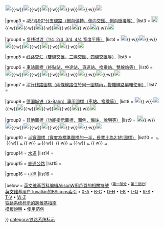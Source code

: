 {{Navbox
|name = 铁路系统标示符号分类模板
|title = [[维基百科:铁路系统标示|鐵路系統標示]]中的[[维基百科:铁路系统标示/图标列表|圖標列表]]
|tracking = <includeonly>no</includeonly>
|style = width:800px;   
|image = [[File:BSicon_BAHN.svg|100px|鐵路系統標示圖標]] 

|group1 = [[维基百科:铁路系统标示/图标列表|線路圖標介绍]]
|list1 = {{bs-q|lBHF|2=0}}{{bs-q|exlBHF|2=0}}{{bs-q|ulBHF|2=0}}{{bs-q|uexlBHF|2=0}}{{bs-q|lBHF black|2=0}}{{bs-q|exlBHF grey|2=0}}

|group2 = [[维基百科:铁路系统标示/图标列表/直线线路图标|直线線路圖標（直線、橋樑、隧道、護坡、盡頭、接續等）]]
|list2 = [[File:BSicon_STR.svg|20px|直线线路]]{{·w}}[[File:BSicon hSTRae.svg|20px|桥梁]]{{·w}}[[File:BSicon_TUNNEL1.svg|20px|隧道]]{{·w}}[[File:BSicon_CSTR.svg|20px|护坡]]{{·w}}[[File:BSicon_ENDEe.svg|20px|尽头]]{{·w}}[[File:BSicon_CONTf.svg|20px|接续]]{{·w}}[[File:BSicon_BUE.svg|20px|道口]]

|group3 = [[维基百科:铁路系统标示/图标列表/线路分支|45°与90°分支線路（側向偏轉、側向交匯、側向銜接等）]]
|list3 = [[File:BSicon_STR+r.svg|20px]]{{·w}}[[File:BSicon STR2h+r.svg|20px]]{{·w}}[[File:BSicon_STRc1.svg|20px|侧弯补充]]{{·w}}[[File:BSicon_STR+4.svg|20px|侧向弯道]]{{·w}}[[File:BSicon STR+4u.svg|20px|偏转出隧]]{{·w}}[[File:BSicon_tSTR+4u.svg|20px|隧内侧转]]{{·w}}[[File:BSicon_hSTR2+4.svg|20px]]

|group4 = [[维基百科:铁路系统标示/图标列表/复线过渡|复线过渡（1/4, 2/4, 3/4, 4/4 宽度平移）]]
|list4 = [[File:BSicon_SHI1l.svg|20px]]{{·w}}[[File:BSicon_BS2c1.svg|20px|侧转补充]]{{·w}}[[File:BSicon BS2+r.svg|20px|侧向偏转]]{{·w}}[[File:BSicon v-SHI3l.svg|20px]]{{·w}}[[File:BSicon SHI3+r.svg|20px]]{{·w}}[[File:BSicon v-SHI4l.svg|20px]]{{·w}}[[File:BSicon v-SHI4+r.svg|20px]]

|group5 = [[维基百科:铁路系统标示/图标列表/线路交汇|线路交汇（雙線交匯、三線交匯、四線交匯等）]]
|list5 =  {{Navbox subgroup
|group1 = [[维基百科:铁路系统标示/图标列表/线路交汇/线路十字相交|线路十字相交]]
|list1  = {{bs-q|KRZ|2=0}}{{bs-q|KRZo|2=0}}{{bs-q|KRZol|2=0}}

|group2 = [[维基百科:铁路系统标示/图标列表/线路交汇/2线交汇|2线交汇]]
|list2  = {{bs-q|ABZlf|2=0}}{{bs-q|KRWgl|2=0}}{{bs-q|KRWgol|2=0}}

|group3 = [[维基百科:铁路系统标示/图标列表/线路交汇/3线交汇|3线交汇]]
|list3  = {{bs-q|ABZglr|2=0}}{{bs-q|hABZgl+l|2=0}}{{bs-q|ABZgl+r|2=0}}

|group4 = [[维基百科:铁路系统标示/图标列表/线路交汇/其它交汇|4线交汇、5线交汇、灯泡线]]
|list4  = {{bs-q|ABZlr+lr|2=0}}{{bs-q|ABZglr+lr|2=0}}{{bs-q|WSLel|2=0}}

|group5 = [[维基百科:铁路系统标示/图标列表/线路交汇/混合交汇|混合交汇]]
|list5 = {{bs-q|kABZglr|2=0}}{{bs-q|kABZql|2=0}}{{bs-q|kKRZlr|2=0}}
}}

|group6 = [[维基百科:铁路系统标示/图标列表/车站|車站圖標（終點站、中途站、貨運站、換乘站、雙線站等）]]
|list6 = [[File:BSicon_KBHFa.svg|20px|终点站]]{{·w}}[[File:BSicon_BHF.svg|20px|中途站]]{{·w}}[[File:BSicon_DST.svg|20px|货运站]]{{·w}}[[File:BSicon_INT.svg|20px|换乘站]]{{·w}}[[File:BSicon_XBHF-M.svg|20px|站外换乘站]]{{·w}}[[File:BSicon_ACC.svg|20px|无障碍站]]{{·w}}[[File:BSicon_XPLTq.svg|20px|换乘通道]]

|group7 = [[维基百科:铁路系统标示/图标列表/复线图标|平行线路圖標（兩條線路位於同一圖標內，複雜線路編輯使用）]]
|list7 = {{Navbox subgroup
|group1 = [[维基百科:铁路系统标示/图标列表/线路交汇/直线复线|直线平行]]
|list1 = {{bs-q|vSTR|2=0}}{{bs-q|STRq-uSTRq|2=0}}{{bs-q|vENDEe|2=0}}{{bs-q|vCONTgfr|2=0}}{{bs-q|vTUNNEL1|2=0}}{{bs-q|SHI1+lq|2=0}}

|group2 = [[维基百科:铁路系统标示/图标列表/线路交汇/复线车站|车站]]
|list2 = {{bs-q|vBHF|2=0}}{{bs-q|veHST-exHST|2=0}}{{bs-q|SPLa+vBHF|2=0}}{{bs-q|vINT|2=0}}{{bs-q|uexvBHFq|2=0}}{{bs-q|vBHF-DST|2=0}}

|group3 = [[维基百科:铁路系统标示/图标列表/线路交汇/复线交汇|交汇]]
|list3 = {{bs-q|SPLel|2=0}}{{bs-q|vABZgl-KRZ|2=0}}{{bs-q|vABZqrl|2=0}}{{bs-q|vABZg+r-ABZgl|2=0}}{{bs-q|SPLa|2=0}}{{bs-q|uvKRZ4d|2=0}}

|group4 = [[维基百科:铁路系统标示/图标列表/线路交汇/复线45°与90°支线|45°与90°支线]]
|list4 = {{bs-q|vSTR+l|2=0}}{{bs-q|vSTR+rg-|2=0}}{{bs-q|STRl-|2=0}}{{bs-q|vSTR+1|2=0}}{{bs-q|vSTRc4|2=0}}{{bs-q|tvSTRg+r|2=0}}

|group5 = [[维基百科:铁路系统标示/图标列表/线路交汇/复线相交与渡线|相交与道岔]]
|list5 = {{bs-q|vÜST|2=0}}{{bs-q|vÜWB|2=0}}{{bs-q|vÜSTol|2=0}}{{bs-q|vKRZo-STRr|2=0}}{{bs-q|vSTR+xr-KRZ|2=0}}{{bs-q|vKRZ|2=0}}
}}

|group8 = [[维基百科:铁路系统标示/图标列表/德国高铁|德国城铁（S-Bahn）專用圖標（車站、換乘等）]]
|list8 = [[File:BSicon_SBHF.svg|20px|高铁车站]]{{·w}}[[File:BSicon_S+BHF.svg|20px|郊区服务车站]]{{·w}}[[File:BSicon_SHST.svg|20px|一般停车站]]{{·w}}[[File:BSicon_TSHSTo.svg|20px|高架交汇站]]{{·w}}[[File:BSicon_tKSBHFxa.svg|20px|地下车站]]{{·w}}[[File:BSicon_exTSBHFxo.svg|20px|未开通交汇站]]{{·w}}[[File:BSicon_tTS+BHFt.svg|20px|隧道内交汇站]]

|group9 = [[维基百科:铁路系统标示/图标列表/其他|其他圖標（功能指示圖標、圖例、備註、說明等）]]
|list9 = [[File:BSicon WASSER.svg|20px|河流图标]]{{·w}}[[File:BSicon_FLUG.svg|20px|机场图标]]{{·w}}[[File:BSicon_BOOT.svg|20px|轮渡图标]]{{·w}}[[File:BSicon_BUS.svg|20px|巴士车站]]{{·w}}[[File:BSicon lBHF.svg|20px|车站图例]]{{·w}}[[File:BSicon lDST.svg|20px|货运站图例]]{{·w}}[[File:BSicon_lZOLL.svg|20px|边境图例]]

|group10 = [[维基百科:铁路系统标示/图标列表/半宽宽度|半寬圖標（寬度為標準圖標的一半，長寬比為2:1的圖標）]]
|list10 = &nbsp;[[File:BSicon dBRÜCKE1.svg|10px|半宽桥梁]]&nbsp;{{·w}}&nbsp;[[File:BSicon dBUE.svg|10px|半宽平交道口]]&nbsp;{{·w}}&nbsp;[[File:BSicon dENDEa.svg|10px|半宽线路终点]]&nbsp;{{·w}}&nbsp;&nbsp;{{·w}}&nbsp;[[File:BSicon dSHI2glr.svg|10px|半宽三线交汇]]&nbsp;{{·w}}&nbsp;[[File:BSicon dSTR+4u.svg|10px|半宽偏转出隧]]&nbsp;{{·w}}&nbsp;[[File:BSicon dSHI2lr+l.svg|10px|半宽三线接汇]]

|group14 = [[Template:Waterways_legend|水道]]
|list14 = {{bs-q|uJUNC|2=0}}{{bs-q|WASSER+1|2=0}}{{bs-q|umgABZlf|2=0}}{{bs-q|uSTAIRu|2=0}}{{bs-q|uMILL|2=0}}{{bs-q|uexRESVa|2=0}}

|group15 = [[维基百科:铁路系统标示/图标列表/普通公路|普通公路]]
|list15 = {{bs-q|RP2|2=0}}{{bs-q|RP2r|2=0}}{{bs-q|RP4wesRP2|2=0}}{{bs-q|RP2ensRP4|2=0}}{{bs-q|RP2uRP4|2=0}}{{bs-q|RP2oW|2=0}} 

|group16 = [[:en:Wikipedia:Route diagram template/Catalog of pictograms/trails|小徑]]
|list16 = {{bs-q|fKRZ|2=0}}{{bs-q|fWBANKllf|2=0}}{{bs-q|ftSTRe|2=0}}{{bs-q|fSTRuu|2=0}}{{bs-q|fBHFq|2=0}}{{bs-q|fOBJr|2=0}}

|below = [[:en:User:AlisonW/Rail Icons|英文维基百科编辑AlisonW用戶頁的相關符號]]<sup>（[[:en:User:AlisonW/Rail Icons1|第一部分]] • [[:en:User:AlisonW/Rail Icons2|第二部分]]）</sup><br>[[:en:User:Tuvalkin/BSicon|英文维基用户Tuvalkin的BSicons索引]] • [[:en:User:Tuvalkin/BSicon0A|0-A]] • [[:en:User:Tuvalkin/BSiconBC|B-C]] • [[:en:User:Tuvalkin/BSiconDH|D-H]] • [[:en:User:Tuvalkin/BSiconIK|I-K]] • [[:en:User:Tuvalkin/BSiconLQ|L-Q]] • [[:en:User:Tuvalkin/BSiconRS|R-S]] • [[:en:User:Tuvalkin/BSiconTV|T-V]] • [[:en:User:Tuvalkin/BSiconWZ|W-Z]]<br>
[[:en:Wikipedia:Route diagram template/Transwiki guide|铁路系统标示的跨维基指南]]<br>[[Wikipedia:铁路系统标示/模板|模板說明]] • [[Wikipedia:铁路系统标示/模板使用范例|使用范例]]

}}<noinclude>
[[category:铁路系统标示]]
</noinclude>